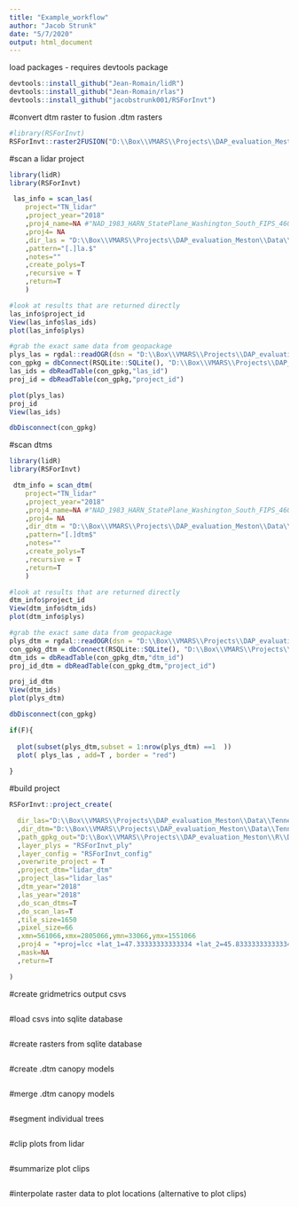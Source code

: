 ```yaml
---
title: "Example_workflow"
author: "Jacob Strunk"
date: "5/7/2020"
output: html_document
---
```


load packages - requires devtools package
```r
devtools::install_github("Jean-Romain/lidR")
devtools::install_github("Jean-Romain/rlas")
devtools::install_github("jacobstrunk001/RSForInvt")

```

#convert dtm raster to fusion .dtm rasters
```r
#library(RSForInvt)
RSForInvt::raster2FUSION("D:\\Box\\VMARS\\Projects\\DAP_evaluation_Meston\\Data\\Tennessee\\DTM\\","D:\\Box\\VMARS\\Projects\\DAP_evaluation_Meston\\Data\\Tennessee\\DTM_fusion\\")


```


#scan a lidar project
```r
library(lidR)
library(RSForInvt)

 las_info = scan_las(
    project="TN_lidar"
    ,project_year="2018"
    ,proj4_name=NA #"NAD_1983_HARN_StatePlane_Washington_South_FIPS_4601_Feet"
    ,proj4= NA 
    ,dir_las = "D:\\Box\\VMARS\\Projects\\DAP_evaluation_Meston\\Data\\Tennessee\\lidar_tiles\\"
    ,pattern="[.]la.$"
    ,notes=""
    ,create_polys=T
    ,recursive = T
    ,return=T
    )

#look at results that are returned directly 
las_info$project_id
View(las_info$las_ids) 
plot(las_info$plys) 

#grab the exact same data from geopackage
plys_las = rgdal::readOGR(dsn = "D:\\Box\\VMARS\\Projects\\DAP_evaluation_Meston\\Data\\Tennessee\\lidar_tiles\\manage_las\\manage_las.gpkg" , layer = "las_polys" )
con_gpkg = dbConnect(RSQLite::SQLite(), "D:\\Box\\VMARS\\Projects\\DAP_evaluation_Meston\\Data\\Tennessee\\lidar_tiles\\manage_las\\manage_las.gpkg")
las_ids = dbReadTable(con_gpkg,"las_id")
proj_id = dbReadTable(con_gpkg,"project_id")  

plot(plys_las)
proj_id
View(las_ids)

dbDisconnect(con_gpkg)

```


#scan dtms
```r
library(lidR)
library(RSForInvt)

 dtm_info = scan_dtm(
    project="TN_lidar"
    ,project_year="2018"
    ,proj4_name=NA #"NAD_1983_HARN_StatePlane_Washington_South_FIPS_4601_Feet"
    ,proj4= NA 
    ,dir_dtm = "D:\\Box\\VMARS\\Projects\\DAP_evaluation_Meston\\Data\\Tennessee\\DTM_fusion"
    ,pattern="[.]dtm$"
    ,notes=""
    ,create_polys=T
    ,recursive = T
    ,return=T
    )

#look at results that are returned directly 
dtm_info$project_id
View(dtm_info$dtm_ids) 
plot(dtm_info$plys) 

#grab the exact same data from geopackage
plys_dtm = rgdal::readOGR(dsn = "D:\\Box\\VMARS\\Projects\\DAP_evaluation_Meston\\Data\\Tennessee\\DTM_fusion\\manage_dtm\\manage_dtm.gpkg" , layer = "dtm_polys" )
con_gpkg_dtm = dbConnect(RSQLite::SQLite(), "D:\\Box\\VMARS\\Projects\\DAP_evaluation_Meston\\Data\\Tennessee\\DTM_fusion\\manage_dtm\\manage_dtm.gpkg")
dtm_ids = dbReadTable(con_gpkg_dtm,"dtm_id")
proj_id_dtm = dbReadTable(con_gpkg_dtm,"project_id")  

proj_id_dtm
View(dtm_ids)
plot(plys_dtm)

dbDisconnect(con_gpkg)

if(F){
  
  plot(subset(plys_dtm,subset = 1:nrow(plys_dtm) ==1  ))
  plot( plys_las , add=T , border = "red")
    
}

```


#build project
```r


RSForInvt::project_create(

  dir_las="D:\\Box\\VMARS\\Projects\\DAP_evaluation_Meston\\Data\\Tennessee\\lidar_tiles\\"
  ,dir_dtm="D:\\Box\\VMARS\\Projects\\DAP_evaluation_Meston\\Data\\Tennessee\\DTM_fusion\\"
  ,path_gpkg_out="D:\\Box\\VMARS\\Projects\\DAP_evaluation_Meston\\R\\DAP_Lidar_analysis\\RSForInvt\\TNLidar_RSForInvtProject.gpkg"
  ,layer_plys = "RSForInvt_ply"
  ,layer_config = "RSForInvt_config"
  ,overwrite_project = T
  ,project_dtm="lidar_dtm"
  ,project_las="lidar_las"
  ,dtm_year="2018"
  ,las_year="2018"
  ,do_scan_dtms=T
  ,do_scan_las=T
  ,tile_size=1650
  ,pixel_size=66
  ,xmn=561066,xmx=2805066,ymn=33066,ymx=1551066
  ,proj4 = "+proj=lcc +lat_1=47.33333333333334 +lat_2=45.83333333333334 +lat_0=45.33333333333334 +lon_0=-120.5 +x_0=500000.0001016001 +y_0=0 +ellps=GRS80 +towgs84=0,0,0,0,0,0,0 +units=us-ft +no_defs"
  ,mask=NA
  ,return=T

)


```


#create gridmetrics output csvs
```r



```


#load csvs into sqlite database
```r



```


#create rasters from sqlite database
```r



```


#create .dtm canopy models
```r



```


#merge .dtm canopy models
```r



```


#segment individual trees
```r



```


#clip plots from lidar
```r



```


#summarize plot clips
```r



```


#interpolate raster data to plot locations (alternative to plot clips)
```r



```

